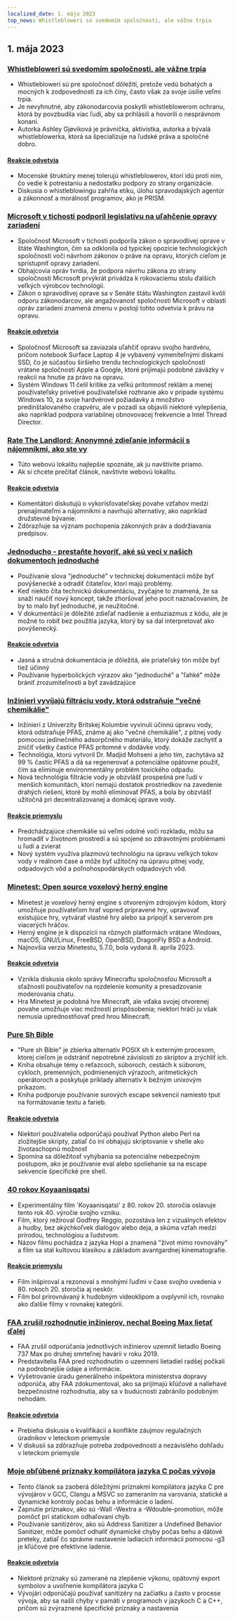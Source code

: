 ```yaml
---
localized_date: 1. mája 2023
top_news: Whistlebloweri sú svedomím spoločnosti, ale vážne trpia
---
```




<CallToAction />

<Steps>

## 1. mája 2023

### [Whistlebloweri sú svedomím spoločnosti, ale vážne trpia](https://covertactionmagazine.com/2023/04/25/whistleblowers-are-the-conscience-of-society-yet-suffer-gravely-for-trying-to-hold-the-rich-and-powerful-accountable-for-their-sins/)

- Whistlebloweri sú pre spoločnosť dôležití, pretože vedú bohatých a mocných k zodpovednosti za ich činy, často však za svoje úsilie veľmi trpia.
- Je nevyhnutné, aby zákonodarcovia poskytli whistleblowerom ochranu, ktorá by povzbudila viac ľudí, aby sa prihlásili a hovorili o nesprávnom konaní.
- Autorka Ashley Gjøviková je právnička, aktivistka, autorka a bývalá whistleblowerka, ktorá sa špecializuje na ľudské práva a spoločné dobro.

#### [Reakcie odvetvia](http://news.ycombinator.com/item?id=35762780)

- Mocenské štruktúry menej tolerujú whistleblowerov, ktorí idú proti nim, čo vedie k potrestaniu a nedostatku podpory zo strany organizácie.
- Diskusia o whistleblowingu zahŕňa etiku, úlohu spravodajských agentúr a zákonnosť a morálnosť programov, ako je PRISM.

### [Microsoft v tichosti podporil legislatívu na uľahčenie opravy zariadení](https://grist.org/technology/microsoft-right-to-repair-quietly-supported-legislation-to-make-it-easier-to-fix-devices-heres-why-thats-a-big-deal/)

- Spoločnosť Microsoft v tichosti podporila zákon o spravodlivej oprave v štáte Washington, čím sa odklonila od typickej opozície technologických spoločností voči návrhom zákonov o práve na opravu, ktorých cieľom je sprístupniť opravy zariadení.
- Obhajcovia opráv tvrdia, že podpora návrhu zákona zo strany spoločnosti Microsoft prvýkrát privádza k rokovaciemu stolu ďalších veľkých výrobcov technológií.
- Zákon o spravodlivej oprave sa v Senáte štátu Washington zastavil kvôli odporu zákonodarcov, ale angažovanosť spoločnosti Microsoft v oblasti opráv zariadení znamená zmenu v postoji tohto odvetvia k právu na opravu.

#### [Reakcie odvetvia](http://news.ycombinator.com/item?id=35758842)

- Spoločnosť Microsoft sa zaviazala uľahčiť opravu svojho hardvéru, pričom notebook Surface Laptop 4 je vybavený vymeniteľnými diskami SSD, čo je súčasťou širšieho trendu technologických spoločností vrátane spoločností Apple a Google, ktoré prijímajú podobné záväzky v reakcii na hnutie za právo na opravu.
- Systém Windows 11 čelil kritike za veľkú prítomnosť reklám a menej používateľsky prívetivé používateľské rozhranie ako v prípade systému Windows 10, za svoje hardvérové požiadavky a množstvo predinštalovaného crapvéru, ale v pozadí sa objavili niektoré vylepšenia, ako napríklad podpora variabilnej obnovovacej frekvencie a Intel Thread Director.

### [Rate The Landlord: Anonymné zdieľanie informácií s nájomníkmi, ako ste vy](https://ratethelandlord.org)

- Túto webovú lokalitu najlepšie spoznáte, ak ju navštívite priamo.
- Ak si chcete prečítať článok, navštívte webovú lokalitu.

#### [Reakcie odvetvia](http://news.ycombinator.com/item?id=35759016)

- Komentátori diskutujú o vykorisťovateľskej povahe vzťahov medzi prenajímateľmi a nájomníkmi a navrhujú alternatívy, ako napríklad družstevné bývanie.
- Zdôrazňuje sa význam pochopenia zákonných práv a dodržiavania predpisov.

### [Jednoducho - prestaňte hovoriť, aké sú veci v našich dokumentoch jednoduché](https://justsimply.dev/)

- Používanie slova "jednoduché" v technickej dokumentácii môže byť povýšenecké a odradiť čitateľov, ktorí majú problémy.
- Keď niekto číta technickú dokumentáciu, zvyčajne to znamená, že sa snaží naučiť nový koncept, takže zhoršovať jeho pocit naznačovaním, že by to malo byť jednoduché, je neužitočné.
- V dokumentácii je dôležité zdieľať nadšenie a entuziazmus z kódu, ale je možné to robiť bez použitia jazyka, ktorý by sa dal interpretovať ako povýšenecký.

#### [Reakcie odvetvia](http://news.ycombinator.com/item?id=35759449)

- Jasná a stručná dokumentácia je dôležitá, ale priateľský tón môže byť tiež účinný
- Používanie hyperbolických výrazov ako "jednoduché" a "ľahké" môže brániť zrozumiteľnosti a byť zavádzajúce

### [Inžinieri vyvíjajú filtráciu vody, ktorá odstraňuje "večné chemikálie"](https://news.ubc.ca/2023/03/22/new-ubc-water-treatment-zaps-forever-chemicals-for-good/)

- Inžinieri z Univerzity Britskej Kolumbie vyvinuli účinnú úpravu vody, ktorá odstraňuje PFAS, známe aj ako "večné chemikálie", z pitnej vody pomocou jedinečného adsorpčného materiálu, ktorý dokáže zachytiť a zničiť všetky častice PFAS prítomné v dodávke vody.
- Technológia, ktorú vytvoril Dr. Madjid Mohseni a jeho tím, zachytáva až 99 % častíc PFAS a dá sa regenerovať a potenciálne opätovne použiť, čím sa eliminuje environmentálny problém toxického odpadu.
- Nová technológia filtrácie vody je obzvlášť prospešná pre ľudí v menších komunitách, ktorí nemajú dostatok prostriedkov na zavedenie drahých riešení, ktoré by mohli eliminovať PFAS, a bola by obzvlášť užitočná pri decentralizovanej a domácej úprave vody.

#### [Reakcie priemyslu](http://news.ycombinator.com/item?id=35764476)

- Predchádzajúce chemikálie sú veľmi odolné voči rozkladu, môžu sa hromadiť v životnom prostredí a sú spojené so zdravotnými problémami u ľudí a zvierat
- Nový systém využíva plazmovú technológiu na úpravu veľkých tokov vody v reálnom čase a môže byť užitočný na úpravu pitnej vody, odpadových vôd a poľnohospodárskych odpadových vôd.

### [Minetest: Open source voxelový herný engine](https://www.minetest.net/)

- Minetest je voxelový herný engine s otvoreným zdrojovým kódom, ktorý umožňuje používateľom hrať vopred pripravené hry, upravovať existujúce hry, vytvárať vlastné hry alebo sa pripojiť k serverom pre viacerých hráčov.
- Herný engine je k dispozícii na rôznych platformách vrátane Windows, macOS, GNU/Linux, FreeBSD, OpenBSD, DragonFly BSD a Android.
- Najnovšia verzia Minetestu, 5.7.0, bola vydaná 8. apríla 2023.

#### [Reakcie odvetvia](http://news.ycombinator.com/item?id=35766570)

- Vznikla diskusia okolo správy Minecraftu spoločnosťou Microsoft a sťažností používateľov na rozdelenie komunity a presadzovanie moderovania chatu.
- Hra Minetest je podobná hre Minecraft, ale vďaka svojej otvorenej povahe umožňuje viac možností prispôsobenia; niektorí hráči ju však nemusia uprednostňovať pred hrou Minecraft.

### [Pure Sh Bible](https://github.com/dylanaraps/pure-sh-bible)

- "Pure sh Bible" je zbierka alternatív POSIX sh k externým procesom, ktorej cieľom je odstrániť nepotrebné závislosti zo skriptov a zrýchliť ich.
- Kniha obsahuje témy o reťazcoch, súboroch, cestách k súborom, cykloch, premenných, podmienených výrazoch, aritmetických operátoroch a poskytuje príklady alternatív k bežným unixovým príkazom.
- Kniha podporuje používanie surových escape sekvencií namiesto tput na formátovanie textu a farieb.

#### [Reakcie odvetvia](http://news.ycombinator.com/item?id=35765707)

- Niektorí používatelia odporúčajú používať Python alebo Perl na zložitejšie skripty, zatiaľ čo iní obhajujú skriptovanie v shelle ako životaschopnú možnosť
- Spomína sa dôležitosť vyhýbania sa potenciálne nebezpečným postupom, ako je používanie eval alebo spoliehanie sa na escape sekvencie špecifické pre shell.

### [40 rokov Koyaanisqatsi](https://www.thecurb.com.au/40-years-of-koyaanisqatsi/)

- Experimentálny film 'Koyaanisqatsi' z 80. rokov 20. storočia oslavuje tento rok 40. výročie svojho vzniku.
- Film, ktorý režíroval Godfrey Reggio, pozostáva len z vizuálnych efektov a hudby, bez akýchkoľvek dialógov alebo deja, a skúma vzťah medzi prírodou, technológiou a ľudstvom.
- Názov filmu pochádza z jazyka Hopi a znamená "život mimo rovnováhy" a film sa stal kultovou klasikou a základom avantgardnej kinematografie.

#### [Reakcie priemyslu](http://news.ycombinator.com/item?id=35764584)

- Film inšpiroval a rezonoval s mnohými ľuďmi v čase svojho uvedenia v 80. rokoch 20. storočia aj neskôr.
- Film bol prirovnávaný k hudobným videoklipom a ovplyvnil ich, rovnako ako ďalšie filmy v rovnakej kategórii.

### [FAA zrušil rozhodnutie inžinierov, nechal Boeing Max lietať ďalej](https://apnews.com/article/boeing-max-crashes-faa-ea8fac0ad2758b08c58d2d64756fbf37)

- FAA zrušil odporúčania jednotlivých inžinierov uzemniť lietadlo Boeing 737 Max po druhej smrteľnej havárii v roku 2019.
- Predstavitelia FAA pred rozhodnutím o uzemnení lietadiel radšej počkali na podrobnejšie údaje a informácie.
- Vyšetrovanie úradu generálneho inšpektora ministerstva dopravy odporúča, aby FAA zdokumentoval, ako sa prijímajú kľúčové a naliehavé bezpečnostné rozhodnutia, aby sa v budúcnosti zabránilo podobným nehodám.

#### [Reakcie odvetvia](http://news.ycombinator.com/item?id=35761706)

- Prebieha diskusia o kvalifikácii a konflikte záujmov regulačných úradníkov v leteckom priemysle
- V diskusii sa zdôrazňuje potreba zodpovednosti a nezávislého dohľadu v leteckom priemysle

### [Moje obľúbené príznaky kompilátora jazyka C počas vývoja](https://nullprogram.com/blog/2023/04/29/)

- Tento článok sa zaoberá dôležitými príznakmi kompilátora jazyka C pre vývojárov v GCC, Clangu a MSVC so zameraním na varovania, statické a dynamické kontroly počas behu a informácie o ladení.
- Zapnutie príznakov, ako sú -Wall -Wextra a -Wdouble-promotion, môže pomôcť pri statickom odhaľovaní chýb.
- Používanie sanitizérov, ako sú Address Sanitizer a Undefined Behavior Sanitizer, môže pomôcť odhaliť dynamické chyby počas behu a dátové preteky, zatiaľ čo správne nastavenie ladiacich informácií pomocou -g3 je kľúčové pre efektívne ladenie.

#### [Reakcie odvetvia](http://news.ycombinator.com/item?id=35758898)

- Niektoré príznaky sú zamerané na zlepšenie výkonu, opätovný export symbolov a uvoľnenie kompilátora jazyka C
- Vývojári odporúčajú používať sanitizéry na začiatku a často v procese vývoja, aby sa našli chyby v pamäti v programoch v jazykoch C a C++, pričom sú zvýraznené špecifické príznaky a nastavenia

</Steps>
